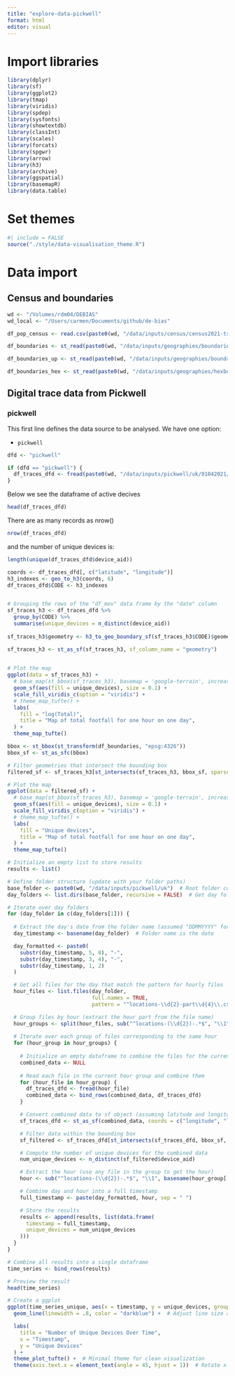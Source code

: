 ```yaml
---
title: "explore-data-pickwell"
format: html
editor: visual
---
```


# Import libraries

```r
library(dplyr)
library(sf)
library(ggplot2)
library(tmap)
library(viridis)
library(spdep)
library(sysfonts)
library(showtextdb)
library(classInt)
library(scales)
library(forcats)
library(spgwr)
library(arrow)
library(h3)
library(archive)
library(ggspatial)
library(basemapR)
library(data.table)
```

# Set themes

```r
#| include = FALSE
source("./style/data-visualisation_theme.R")
```

# Data import

## Census and boundaries

```r
wd <- "/Volumes/rdm04/DEBIAS"
wd_local <- "/Users/carmen/Documents/github/de-bias"

```

```r
df_pop_census <- read.csv(paste0(wd, "/data/inputs/census/census2021-ts/census2021-ts001/census2021-ts001-ltla.csv")) %>% select(date, geography, geography.code, Residence.type..Total..measures..Value) %>% rename("code" = "geography.code", "name" = "geography", "pop" = "Residence.type..Total..measures..Value")

df_boundaries <- st_read(paste0(wd, "/data/inputs/geographies/boundaries/LAD_Dec_2021_GB_BFC_2022.gpkg")) %>% select(LAD21CD, SHAPE) %>% rename("code" = "LAD21CD")

df_boundaries_up <- st_read(paste0(wd, "/data/inputs/geographies/boundaries/RGN_Dec_2021_EN_BFC_2022.gpkg")) %>% st_simplify(preserveTopology = FALSE, dTolerance = 1000)

df_boundaries_hex <- st_read(paste0(wd, "/data/inputs/geographies/hexboundaries/uk-local-authority-districts-2021.geojson")) %>% st_transform(st_crs(df_boundaries_up)) %>% rename("code" = "id")
```

## Digital trace data from Pickwell

### pickwell

This first line defines the data source to be analysed. We have one option:

-   `pickwell`

```r
dfd <- "pickwell"
```

```r
if (dfd == "pickwell") {
  df_traces_dfd <- fread(paste0(wd, "/data/inputs/pickwell/uk/01042021/locations-09-part0000.csv.gz"))
} 
```

Below we see the dataframe of active decives

```r
head(df_traces_dfd)
```

There are as many records as nrow()

```r
nrow(df_traces_dfd)
```

and the number of unique devices is:

```r
length(unique(df_traces_dfd$device_aid))


```

```r

coords <- df_traces_dfd[, c("latitude", "longitude")]
h3_indexes <- geo_to_h3(coords, 6)
df_traces_dfd$CODE <- h3_indexes


# Grouping the rows of the "df_mov" data frame by the "date" column
sf_traces_h3 <- df_traces_dfd %>%
  group_by(CODE) %>%
  summarise(unique_devices = n_distinct(device_aid)) 
  
sf_traces_h3$geometry <- h3_to_geo_boundary_sf(sf_traces_h3$CODE)$geometry

sf_traces_h3 <- st_as_sf(sf_traces_h3, sf_column_name = "geometry")
  
```

```r
# Plot the map
ggplot(data = sf_traces_h3) +
  # base_map(st_bbox(sf_traces_h3), basemap = 'google-terrain', increase_zoom = 2) +
  geom_sf(aes(fill = unique_devices), size = 0.1) +    
  scale_fill_viridis_c(option = "viridis") + 
  # theme_map_tufte() +               
  labs(
    fill = "log(Total)",               
    title = "Map of total footfall for one hour on one day",
  ) +
  theme_map_tufte()


```

```r
bbox <- st_bbox(st_transform(df_boundaries, "epsg:4326"))
bbox_sf <- st_as_sfc(bbox)
```

```r
# Filter geometries that intersect the bounding box
filtered_sf <- sf_traces_h3[st_intersects(sf_traces_h3, bbox_sf, sparse = FALSE), ]

```

```r
# Plot the map
ggplot(data = filtered_sf) +
  # base_map(st_bbox(sf_traces_h3), basemap = 'google-terrain', increase_zoom = 2) +
  geom_sf(aes(fill = unique_devices), size = 0.1) +    
  scale_fill_viridis_c(option = "viridis") + 
  # theme_map_tufte() +               
  labs(
    fill = "Unique devices",               
    title = "Map of total footfall for one hour on one day",
  ) +
  theme_map_tufte()
```

```r
# Initialize an empty list to store results
results <- list()

# Define folder structure (update with your folder paths)
base_folder <- paste0(wd, "/data/inputs/pickwell/uk")  # Root folder containing day-wise folders
day_folders <- list.dirs(base_folder, recursive = FALSE)  # Get day folders

# Iterate over day folders
for (day_folder in c(day_folders[1])) {
  
  # Extract the day's date from the folder name (assumed "DDMMYYYY" format)
  day_timestamp <- basename(day_folder)  # Folder name is the date

  day_formatted <- paste0(
    substr(day_timestamp, 5, 8), "-",
    substr(day_timestamp, 3, 4), "-",
    substr(day_timestamp, 1, 2)
  )

  # Get all files for the day that match the pattern for hourly files
  hour_files <- list.files(day_folder,
                           full.names = TRUE,
                           pattern = "^locations-\\d{2}-part\\d{4}\\.csv\\.gz$")

  # Group files by hour (extract the hour part from the file name)
  hour_groups <- split(hour_files, sub("^locations-(\\d{2})-.*$", "\\1", basename(hour_files)))
  
  # Iterate over each group of files corresponding to the same hour
  for (hour_group in hour_groups) {
    
    # Initialize an empty dataframe to combine the files for the current hour
    combined_data <- NULL
    
    # Read each file in the current hour group and combine them
    for (hour_file in hour_group) {
      df_traces_dfd <- fread(hour_file)
      combined_data <- bind_rows(combined_data, df_traces_dfd)
    }

    # Convert combined data to sf object (assuming latitude and longitude columns exist)
    sf_traces_dfd <- st_as_sf(combined_data, coords = c("longitude", "latitude"), crs = 4326)

    # Filter data within the bounding box
    sf_filtered <- sf_traces_dfd[st_intersects(sf_traces_dfd, bbox_sf, sparse = FALSE), ]

    # Compute the number of unique devices for the combined data
    num_unique_devices <- n_distinct(sf_filtered$device_aid)

    # Extract the hour (use any file in the group to get the hour)
    hour <- sub("^locations-(\\d{2})-.*$", "\\1", basename(hour_group[[1]]))

    # Combine day and hour into a full timestamp
    full_timestamp <- paste(day_formatted, hour, sep = " ")

    # Store the results
    results <- append(results, list(data.frame(
      timestamp = full_timestamp,
      unique_devices = num_unique_devices
    )))
  }
}

# Combine all results into a single dataframe
time_series <- bind_rows(results)

# Preview the result
head(time_series)
```

```r
# Create a ggplot
ggplot(time_series_unique, aes(x = timestamp, y = unique_devices, group = 1)) +
  geom_line(linewidth = .8, color = "darkblue") +  # Adjust line size and color

  labs(
    title = "Number of Unique Devices Over Time",
    x = "Timestamp",
    y = "Unique Devices"
  ) +
  theme_plot_tufte() +  # Minimal theme for clean visualization
  theme(axis.text.x = element_text(angle = 45, hjust = 1))  # Rotate x-axis labels for better visibility

```
